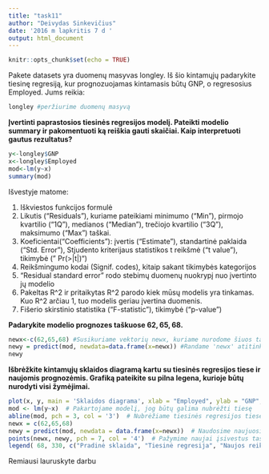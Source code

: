 ```yaml
---
title: "task11"
author: "Deivydas Sinkevičius"
date: '2016 m lapkritis 7 d '
output: html_document
---
```


```r
knitr::opts_chunk$set(echo = TRUE)
```



Pakete datasets yra duomenų masyvas longley. Iš šio kintamųjų padarykite tiesinę regresiją, kur prognozuojamas kintamasis būtų GNP, o regresosius Employed. Jums reikia:

```r
longley #peržiurime duomenų masyvą
```

   **Įvertinti paprastosios tiesinės regresijos modelį. Pateikti modelio summary ir pakomentuoti ką reiškia gauti skaičiai. Kaip interpretuoti gautus rezultatus?**
    
```r
y<-longley$GNP
x<-longley$Employed
mod<-lm(y~x)
summary(mod)
```
Išvestyje matome:

  1) Iškviestos funkcijos formulė
  2) Likutis ("Residuals"), kuriame pateikiami minimumo ("Min"), pirmojo kvartilio ("1Q"), medianos ("Median"), trečiojo kvartilio ("3Q"), maksimumo ("Max") taškai.
  3) Koeficientai("Coefficients"): įvertis ("Estimate"), standartinė paklaida ("Std. Error"), Stjudento kriterijaus statistikos t reikšmė ("t value"), tikimybė (" Pr(>|t|)")
  4) Reikšmingumo kodai (Signif. codes), kitaip sakant tikimybės kategorijos
  5) "Residual standard error" rodo stebimų duomenų nuokrypį nuo įvertinto jų modelio
  6) Pakeltas R^2 ir pritaikytas R^2 parodo kiek mūsų modelis yra tinkamas. Kuo R^2 arčiau 1, tuo modelis geriau įvertina duomenis.
  7) Fišerio skirstinio statistika ("F-statistic"), tikimybė ("p-value")
  
  **Padarykite modelio prognozes taškuose $62, 65, 68$.**
```r
newx<-c(62,65,68) #Susikuriame vektorių newx, kuriame nurodome šiuos taškus
newy = predict(mod, newdata=data.frame(x=newx)) #Randame 'newx' atitinkamą koordinatę 'newy'
newy
```

  **Išbrėžkite kintamųjų sklaidos diagramą kartu su tiesinės regresijos tiese ir naujomis prognozėmis. Grafiką pateikite su pilna legena, kurioje būtų nurodyti visi žymėjimai.**
```r
plot(x, y, main = 'Sklaidos diagrama', xlab = "Employed", ylab = "GNP", xlim = c(59, 72), pch = 1, col = '2')  # Nubraižome pirminių duomenų sklaidą
mod <- lm(y~x)  # Pakartojame modelį, jog būtų galima nubrėžti tiesę
abline(mod, pch = 3, col = '3')  # Nubrėžiame tiesinės regresijos tiesę
newx = c(62,65,68)  
newy = predict(mod, newdata = data.frame(x=newx))  # Naudosime naujuosius taškus grafikui
points(newx, newy, pch = 7, col = '4')  # Pažymime naujai įsivestus taškus grafike
legend( 68, 330, c("Pradinė sklaida", "Tiesinė regresija", "Naujos reikšmės"), lty = c(0, 1, 0), pch = c(1, 3, 7), col = c('2','3','4'))  # Susikuriame legendą
```

Remiausi lauruskyte darbu